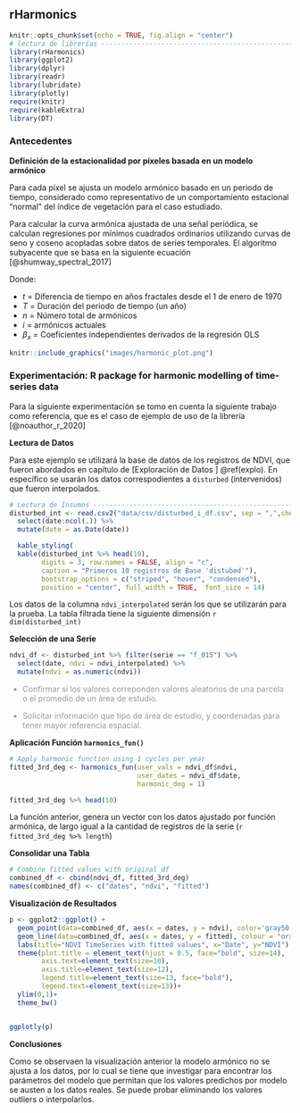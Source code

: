 ## rHarmonics {#rHarmonics}




```r
knitr::opts_chunk$set(echo = TRUE, fig.align = "center")
# lectura de librerías ----------------------------------------------------
library(rHarmonics)
library(ggplot2)
library(dplyr)
library(readr)
library(lubridate)
library(plotly)
require(knitr)
require(kableExtra)
library(DT)


```

### Antecedentes

**Definición de la estacionalidad por píxeles basada en un modelo armónico** 

Para cada píxel se ajusta un modelo armónico basado en un periodo de tiempo, considerado como representativo de un comportamiento estacional "normal" del índice de vegetación para el caso estudiado. 

Para calcular la curva armónica ajustada de una señal periódica, se calculan regresiones por mínimos cuadrados ordinarios utilizando curvas de seno y coseno acopladas sobre datos de series temporales. El algoritmo subyacente que se basa en la siguiente ecuación [@shumway_spectral_2017]


\begin{equation}
  X_t=\beta_0+\beta_1\cdot2\pi t + \sum_{i=1}^{n}(\beta_{2i}\cdot\cos(\frac{i2\pi t}{T})\cdot \beta_{3i}\cdot\sin(\frac{i2\pi t}{T}))
  (\#eq:harmonic-shumway)
\end{equation}


Donde:

- $t$ = Diferencia de tiempo en años fractales desde el 1 de enero de 1970
- $T$ = Duración del periodo de tiempo (un año)
- $n$ = Número total de armónicos
- $i$ = armónicos actuales
- $\beta_x$ = Coeficientes independientes derivados de la regresión OLS



```r
knitr::include_graphics("images/harmonic_plot.png")

```



### Experimentación: R package for harmonic modelling of time-series data

Para la siguiente experimentación se tomo en cuenta la siguiente trabajo como referencia, que es el caso de ejemplo de uso de la librería [@noauthor_r_2020]

**Lectura de Datos**

Para este ejemplo se utilizará la base de datos de los registros de NDVI, que fueron abordados en capítulo de [Exploración de Datos ] \@ref(explo). En específico se usarán los datos correspodientes a `disturbed` (intervenidos) que fueron interpolados.


```r
# Lectura de Insumos ------------------------------------------------------
disturbed_int <- read.csv2("data/csv/disturbed_i_df.csv", sep = ",",check.names=F) %>%
  select(date:ncol(.)) %>%
  mutate(date = as.Date(date))


```
```r
  kable_styling(
  kable(disturbed_int %>% head(10),
        digits = 3, row.names = FALSE, align = "c",
        caption = "Primeros 10 registros de Base 'distubed'"),
        bootstrap_options = c("striped", "hover", "condensed"),
        position = "center", full_width = TRUE,  font_size = 14) 


```

Los datos de la columna `ndvi_interpolated` serán los que se utilizarán para la prueba. La tabla filtrada tiene la siguiente dimensión `r dim(disturbed_int)`

**Selección de una Serie**

```r
ndvi_df <- disturbed_int %>% filter(serie == "f_015") %>%
  select(date, ndvi = ndvi_interpolated) %>%
  mutate(ndvi = as.numeric(ndvi))
```

::: {#nota .greeting .message style="color: #999999;"}
* Confirmar si los valores correponden valores aleatorios de una parcela o el promedio de un área de estudio.

* Solicitar información que tipo de área de estudio, y coordenadas para tener mayor referencia espacial.
:::

**Aplicación Función `harmonics_fun()`**

```r
# Apply harmonic function using 1 cycles per year
fitted_3rd_deg <- harmonics_fun(user_vals = ndvi_df$ndvi,
                                user_dates = ndvi_df$date,
                                harmonic_deg = 1)

fitted_3rd_deg %>% head(10)
```

La función anterior, genera un vector con los datos ajustado por función armónica, de largo igual a la cantidad de registros de la serie (`r fitted_3rd_deg %>% length`)


**Consolidar una Tabla**

```r
# Combine fitted values with original df
combined_df <- cbind(ndvi_df, fitted_3rd_deg)
names(combined_df) <- c("dates", "ndvi", "fitted")
```


**Visualización de Resultados**

```r
p <- ggplot2::ggplot() +
  geom_point(data=combined_df, aes(x = dates, y = ndvi), color='gray50', size=1) +
  geom_line(data=combined_df, aes(x = dates, y = fitted), colour = "orange", size=1)+
  labs(title="NDVI TimeSeries with fitted values", x="Date", y="NDVI") +
  theme(plot.title = element_text(hjust = 0.5, face="bold", size=14),
        axis.text=element_text(size=10),
        axis.title=element_text(size=12),
        legend.title=element_text(size=13, face="bold"),
        legend.text=element_text(size=13))+
  ylim(0,1)+
  theme_bw()


ggplotly(p)

```

**Conclusiones**

Como se observaen la visualización anterior  la modelo armónico no se ajusta a los datos, por lo cual se tiene que investigar para encontrar los parámetros del modelo que permitan que los valores predichos por modelo se austen a los datos reales. Se puede probar eliminando los valores outliers o interpolarlos.



